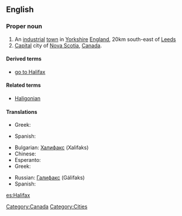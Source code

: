 ==English==
{{wikipedia}}

===Proper noun===
{{en-proper noun}}

# An [[industrial]] [[town]] in [[Yorkshire]] [[England]], 20km south-east of [[Leeds]]
# [[capital|Capital]] city of [[Nova Scotia]], [[Canada]].

====Derived terms====
* [[go to Halifax]]

====Related terms====
* [[Haligonian]]

====Translations====
{{trans-top|city in England}}
* Greek: {{t|el|Χάλιφαξ|tr=Chálifax|n|sc=Grek}}
{{trans-mid}}
* Spanish: {{t+|es|Halifax}}
{{trans-bottom}}

{{trans-top|city of Canada}}
* Bulgarian: [[Халифакс]] (Xalifaks)
* Chinese: {{zh-tsp||哈利法克斯|Hā lì fǎ ké sī}}
* Esperanto: {{t|eo|Halifakso}}
* Greek: {{t|el|Χάλιφαξ|tr=Chálifax|n|sc=Grek}}
{{trans-mid}}
* Russian: [[Галифакс]] (Gálifaks)
* Spanish: {{t+|es|Halifax}}
{{trans-bottom}}

[[Category:Canada]]
[[Category:Cities]]

[[es:Halifax]]